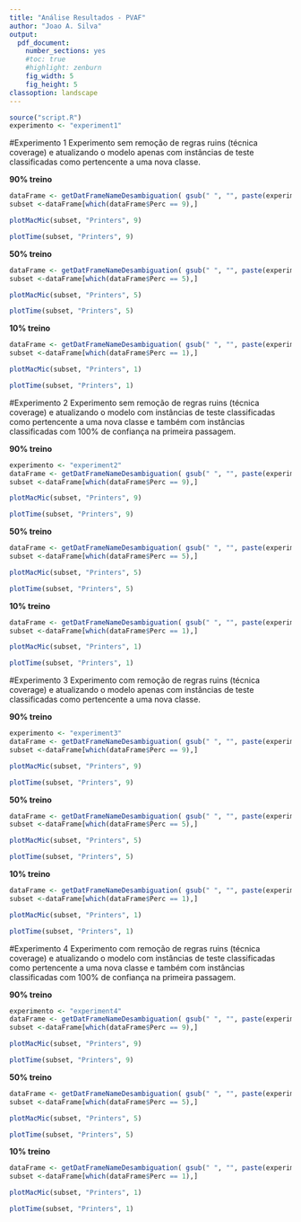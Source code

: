 ```yaml
---
title: "Análise Resultados - PVAF"
author: "Joao A. Silva"
output: 
  pdf_document: 
    number_sections: yes
    #toc: true
    #highlight: zenburn
    fig_width: 5
    fig_height: 5
classoption: landscape
---
```


```r
source("script.R")
experimento <- "experiment1"

```

#Experimento 1
Experimento sem remoção de regras ruins (técnica coverage) e atualizando o modelo apenas com instâncias de teste classificadas como pertencente a uma nova classe.

\pagebreak

**90% treino**

```r
dataFrame <- getDatFrameNameDesambiguation( gsub(" ", "", paste(experimento,"/","pvaf/pvaf9" )), 9)
subset <-dataFrame[which(dataFrame$Perc == 9),]

plotMacMic(subset, "Printers", 9)

```
```r
plotTime(subset, "Printers", 9)

```

\pagebreak

**50% treino**

```r
dataFrame <- getDatFrameNameDesambiguation( gsub(" ", "", paste(experimento,"/","pvaf/pvaf5" )), 5)
subset <-dataFrame[which(dataFrame$Perc == 5),]

plotMacMic(subset, "Printers", 5)

```
```r
plotTime(subset, "Printers", 5)

```

\pagebreak

**10% treino**

```r
dataFrame <- getDatFrameNameDesambiguation( gsub(" ", "", paste(experimento,"/","pvaf/pvaf1" )), 1)
subset <-dataFrame[which(dataFrame$Perc == 1),]

plotMacMic(subset, "Printers", 1)

```
```r
plotTime(subset, "Printers", 1)

```

\pagebreak


#Experimento 2
Experimento sem remoção de regras ruins (técnica coverage) e atualizando o modelo  com instâncias de teste classificadas como pertencente a uma nova classe e também com instâncias classificadas com 100% de confiança na primeira passagem.

\pagebreak

**90% treino**

```r
experimento <- "experiment2"
dataFrame <- getDatFrameNameDesambiguation( gsub(" ", "", paste(experimento,"/","pvaf/pvaf9" )), 9)
subset <-dataFrame[which(dataFrame$Perc == 9),]

plotMacMic(subset, "Printers", 9)

```
```r
plotTime(subset, "Printers", 9)

```

\pagebreak

**50% treino**

```r
dataFrame <- getDatFrameNameDesambiguation( gsub(" ", "", paste(experimento,"/","pvaf/pvaf5" )), 5)
subset <-dataFrame[which(dataFrame$Perc == 5),]

plotMacMic(subset, "Printers", 5)

```
```r
plotTime(subset, "Printers", 5)

```

\pagebreak

**10% treino**

```r
dataFrame <- getDatFrameNameDesambiguation( gsub(" ", "", paste(experimento,"/","pvaf/pvaf1" )), 1)
subset <-dataFrame[which(dataFrame$Perc == 1),]

plotMacMic(subset, "Printers", 1)

```
```r
plotTime(subset, "Printers", 1)

```

\pagebreak


#Experimento 3
Experimento com remoção de regras ruins (técnica coverage) e atualizando o modelo  apenas com instâncias de teste classificadas como pertencente a uma nova classe.

\pagebreak

**90% treino**

```r
experimento <- "experiment3"
dataFrame <- getDatFrameNameDesambiguation( gsub(" ", "", paste(experimento,"/","pvaf/pvaf9" )), 9)
subset <-dataFrame[which(dataFrame$Perc == 9),]

plotMacMic(subset, "Printers", 9)

```
```r
plotTime(subset, "Printers", 9)

```

\pagebreak

**50% treino**

```r
dataFrame <- getDatFrameNameDesambiguation( gsub(" ", "", paste(experimento,"/","pvaf/pvaf5" )), 5)
subset <-dataFrame[which(dataFrame$Perc == 5),]

plotMacMic(subset, "Printers", 5)

```
```r
plotTime(subset, "Printers", 5)

```

\pagebreak

**10% treino**

```r
dataFrame <- getDatFrameNameDesambiguation( gsub(" ", "", paste(experimento,"/","pvaf/pvaf1" )), 1)
subset <-dataFrame[which(dataFrame$Perc == 1),]

plotMacMic(subset, "Printers", 1)

```
```r
plotTime(subset, "Printers", 1)

```

\pagebreak

#Experimento 4
Experimento com remoção de regras ruins (técnica coverage) e atualizando o modelo  com instâncias de teste classificadas como pertencente a uma nova classe e também com instâncias classificadas com 100% de confiança na primeira passagem.

\pagebreak

**90% treino**

```r
experimento <- "experiment4"
dataFrame <- getDatFrameNameDesambiguation( gsub(" ", "", paste(experimento,"/","pvaf/pvaf9" )), 9)
subset <-dataFrame[which(dataFrame$Perc == 9),]

plotMacMic(subset, "Printers", 9)

```
```r
plotTime(subset, "Printers", 9)

```

\pagebreak

**50% treino**

```r
dataFrame <- getDatFrameNameDesambiguation( gsub(" ", "", paste(experimento,"/","pvaf/pvaf5" )), 5)
subset <-dataFrame[which(dataFrame$Perc == 5),]

plotMacMic(subset, "Printers", 5)

```
```r
plotTime(subset, "Printers", 5)

```

\pagebreak

**10% treino**

```r
dataFrame <- getDatFrameNameDesambiguation( gsub(" ", "", paste(experimento,"/","pvaf/pvaf1" )), 1)
subset <-dataFrame[which(dataFrame$Perc == 1),]

plotMacMic(subset, "Printers", 1)

```
```r
plotTime(subset, "Printers", 1)

```


\pagebreak